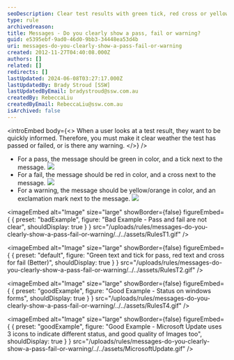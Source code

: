 ```yaml
---
seoDescription: Clear test results with green tick, red cross or yellow/orange exclamation mark for quick feedback.
type: rule
archivedreason:
title: Messages - Do you clearly show a pass, fail or warning?
guid: e5395ebf-9ad0-46d0-9bb3-34448ea53d4b
uri: messages-do-you-clearly-show-a-pass-fail-or-warning
created: 2012-11-27T04:40:08.000Z
authors: []
related: []
redirects: []
lastUpdated: 2024-06-08T03:27:17.000Z
lastUpdatedBy: Brady Stroud [SSW]
lastUpdatedByEmail: bradystroud@ssw.com.au
createdBy: RebeccaLiu
createdByEmail: RebeccaLiu@ssw.com.au
isArchived: false
---
```


<introEmbed
  body={<>
When a user looks at a test result, they want to be quickly informed. Therefore, you must make it clear weather the test has passed or failed, or is there any warning.
  </>}
/>
- For a pass, the message should be green in color, and a tick next to the message. ![](/uploads/rules/messages-do-you-clearly-show-a-pass-fail-or-warning/../../assets/Success-lg.gif)
- For a fail, the message should be red in color, and a cross next to the message. ![](/uploads/rules/messages-do-you-clearly-show-a-pass-fail-or-warning/../../assets/Fail-lg.gif)
- For a warning, the message should be yellow/orange in color, and an exclamation mark next to the message. ![](/uploads/rules/messages-do-you-clearly-show-a-pass-fail-or-warning/../../assets/Warning-lg.gif)

<imageEmbed
  alt="Image"
  size="large"
  showBorder={false}
  figureEmbed={ {
    preset: "badExample",
    figure: "Bad Example - Pass and fail are not clear",
    shouldDisplay: true
  } }
  src="/uploads/rules/messages-do-you-clearly-show-a-pass-fail-or-warning/../../assets/RulesT1.gif"
/>


<imageEmbed
  alt="Image"
  size="large"
  showBorder={false}
  figureEmbed={ {
    preset: "default",
    figure: "Green text and tick for pass, red text and cross for fail (Better)",
    shouldDisplay: true
  } }
  src="/uploads/rules/messages-do-you-clearly-show-a-pass-fail-or-warning/../../assets/RulesT2.gif"
/>

<imageEmbed
  alt="Image"
  size="large"
  showBorder={false}
  figureEmbed={ {
    preset: "goodExample",
    figure: "Good Example - Status on windows forms",
    shouldDisplay: true
  } }
  src="/uploads/rules/messages-do-you-clearly-show-a-pass-fail-or-warning/../../assets/RulesT4.gif"
/>

<imageEmbed
  alt="Image"
  size="large"
  showBorder={false}
  figureEmbed={ {
    preset: "goodExample",
    figure: "Good Example - Microsoft Update uses 3 icons to indicate different status, and good quality of Images too",
    shouldDisplay: true
  } }
  src="/uploads/rules/messages-do-you-clearly-show-a-pass-fail-or-warning/../../assets/MicrosoftUpdate.gif"
/>
